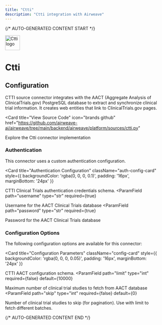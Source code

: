 ```yaml
---
title: "Ctti"
description: "Ctti integration with Airweave"
---
```


{/* AUTO-GENERATED CONTENT START */}



<div className="connector-header" style={{ display: 'flex', alignItems: 'center', gap: '12px', marginBottom: '24px' }}>
  <img src="icon.svg" alt="Ctti logo" width="48" height="48" className="connector-icon" />
  <h1 style={{ margin: 0 }}>Ctti</h1>
</div>

## Configuration

CTTI source connector integrates with the AACT (Aggregate Analysis of ClinicalTrials.gov) PostgreSQL database
to extract and synchronize clinical trial information. It creates web entities that link to
ClinicalTrials.gov pages.

<Card
  title="View Source Code"
  icon="brands github"
  href="https://github.com/airweave-ai/airweave/tree/main/backend/airweave/platform/sources/ctti.py"
>
  Explore the Ctti connector implementation
</Card>

### Authentication

This connector uses a custom authentication configuration.

<Card
  title="Authentication Configuration"
  className="auth-config-card"
  style={{ backgroundColor: 'rgba(0, 0, 0, 0.1)', padding: '16px', marginBottom: '24px' }}
>

CTTI Clinical Trials authentication credentials schema.
<ParamField
  path="username"
  type="str"
  required={true}
>
  Username for the AACT Clinical Trials database
</ParamField>
<ParamField
  path="password"
  type="str"
  required={true}
>
  Password for the AACT Clinical Trials database
</ParamField>
</Card>

### Configuration Options

The following configuration options are available for this connector:

<Card
  title="Configuration Parameters"
  className="config-card"
  style={{ backgroundColor: 'rgba(0, 0, 0, 0.05)', padding: '16px', marginBottom: '24px' }}
>

CTTI AACT configuration schema.
<ParamField
  path="limit"
  type="int"
  required={false}
  default={10000}
>
  Maximum number of clinical trial studies to fetch from AACT database
</ParamField>
<ParamField
  path="skip"
  type="int"
  required={false}
  default={0}
>
  Number of clinical trial studies to skip (for pagination). Use with limit to fetch different batches.
</ParamField>
</Card>





{/* AUTO-GENERATED CONTENT END */}
